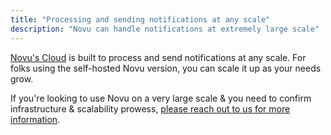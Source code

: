 ```yaml
---
title: "Processing and sending notifications at any scale"
description: "Novu can handle notifications at extremely large scale"
---
```


[Novu's Cloud](https://web.novu.co?utm_campaign=docs-usecases-notificationsscale) is built to process and send notifications at any scale. For folks using the self-hosted Novu version, you can scale it up as your needs grow.

If you're looking to use Novu on a very large scale & you need to confirm infrastructure & scalability prowess, [please reach out to us for more information](https://notify.novu.co/meetings/novuhq/notifications-45min?utm_campaign=docs-bam-usecases-notificationsscale).


